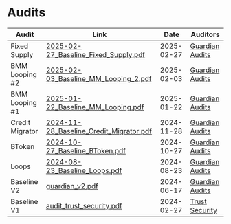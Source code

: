 # Audits
| Audit | Link | Date | Auditors |
| -------- | -------- | -------- | -------- |
| Fixed Supply | [2025-02-27_Baseline_Fixed_Supply.pdf](/assets/2025-02-27_Baseline_Fixed_Supply.pdf) | 2025-02-27 | [Guardian Audits](https://guardianaudits.com/) |
| BMM Looping #2 | [2025-02-03_Baseline_MM_Looping_2.pdf](/assets/2025-02-03_Baseline_MM_Looping_2.pdf) | 2025-02-03 | [Guardian Audits](https://guardianaudits.com/) |
| BMM Looping #1 | [2025-01-22_Baseline_MM_Looping.pdf](/assets/2025-01-22_Baseline_MM_Looping.pdf) | 2025-01-22 | [Guardian Audits](https://guardianaudits.com/) |
| Credit Migrator | [2024-11-28_Baseline_Credit_Migrator.pdf](/assets/2024-11-28_Baseline_Credit_Migrator.pdf) | 2024-11-28 | [Guardian Audits](https://guardianaudits.com/) |
| BToken | [2024-10-27_Baseline_BToken.pdf](/assets/2024-10-27_Baseline_BToken.pdf) | 2024-10-27 | [Guardian Audits](https://guardianaudits.com/) |
| Loops | [2024-08-23_Baseline_Loops.pdf](/assets/2024-08-23_Baseline_Loops.pdf) | 2024-08-23 | [Guardian Audits](https://guardianaudits.com/) |
| Baseline V2 | [guardian_v2.pdf](/assets/guardian_v2.pdf) | 2024-06-17 | [Guardian Audits](https://guardianaudits.com/) |
| Baseline V1 | [audit_trust_security.pdf](/assets/audit_trust_security.pdf) | 2024-02-27 | [Trust Security](https://www.trust-security.xyz/) |
